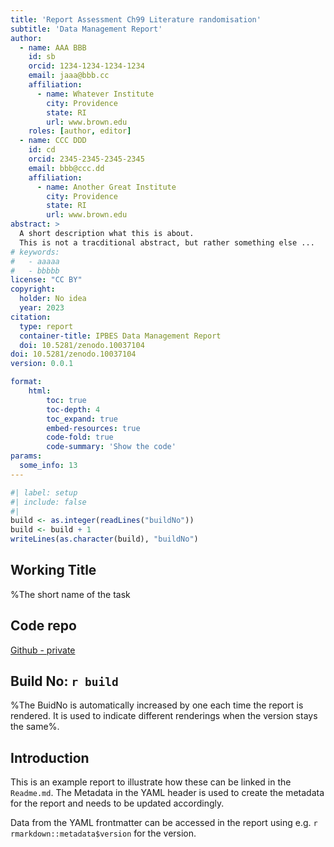 ```yaml
---
title: 'Report Assessment Ch99 Literature randomisation'
subtitle: 'Data Management Report'
author:
  - name: AAA BBB
    id: sb
    orcid: 1234-1234-1234-1234
    email: jaaa@bbb.cc
    affiliation: 
      - name: Whatever Institute
        city: Providence
        state: RI
        url: www.brown.edu
    roles: [author, editor]
  - name: CCC DDD
    id: cd
    orcid: 2345-2345-2345-2345
    email: bbb@ccc.dd
    affiliation: 
      - name: Another Great Institute
        city: Providence
        state: RI
        url: www.brown.edu
abstract: > 
  A short description what this is about.
  This is not a tracditional abstract, but rather something else ...
# keywords:
#   - aaaaa
#   - bbbbb
license: "CC BY"
copyright: 
  holder: No idea
  year: 2023
citation: 
  type: report
  container-title: IPBES Data Management Report
  doi: 10.5281/zenodo.10037104
doi: 10.5281/zenodo.10037104
version: 0.0.1

format:
    html:
        toc: true
        toc-depth: 4
        toc_expand: true
        embed-resources: true
        code-fold: true
        code-summary: 'Show the code'
params:
  some_info: 13
---
```


```r
#| label: setup
#| include: false
#| 
build <- as.integer(readLines("buildNo"))
build <- build + 1
writeLines(as.character(build), "buildNo")
```

## Working Title
%The short name of the task

## Code repo

[Github - private](https://github.com/IPBES-Data/IPBES-TfC-Ch-2-Vision)

## Build No: `r build`

%The BuidNo is automatically increased by one each time the report is rendered. It is used to indicate different renderings when the version stays the same%.

## Introduction
This is an example report to illustrate how these can be linked in the `Readme.md`.
The Metadata in the YAML header is used to create the metadata for the report and needs to be updated accordingly.

Data from the YAML frontmatter can be accessed in the report using e.g. `r rmarkdown::metadata$version` for the version.